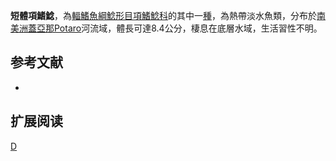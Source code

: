 {{Speciesbox 
| taxon = Auchenipterus brevior
| status = NE
| status_system = IUCN3.1
| authority = [[Eigenmann|Eigenmann]], 1912
| synonyms =  
}}
'''短體項鰭鯰'''，為[[輻鰭魚綱|輻鰭魚綱]][[鯰形目|鯰形目]][[項鰭鯰科|項鰭鯰科]]的其中一[[種|種]]，為熱帶淡水魚類，分布於[[南美洲|南美洲]][[蓋亞那|蓋亞那]]Potaro河流域，體長可達8.4公分，棲息在底層水域，生活習性不明。
==参考文献==
*{{FishBase_species|genus=Auchenipterus|species=brevior |year=2015|month=4}}

== 扩展阅读 ==
{{refbegin}}
{{wikispecies-inline|Auchenipterus brevior |短體項鰭鯰}}
{{refend}}
{{Taxonbar|from=Q6429584}}

[[Category:項鰭鯰屬|D]]
